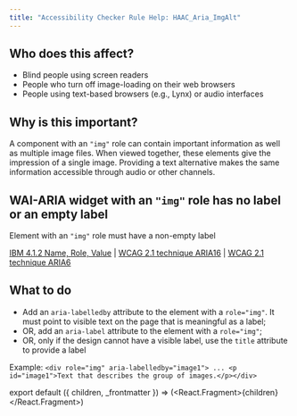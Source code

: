 ```yaml
---
title: "Accessibility Checker Rule Help: HAAC_Aria_ImgAlt"
---
```


<div className="toolHelp">
<Row>
<Column colLg={5} colMd={3} colSm={4} className="toolLeft">

## Who does this affect?

* Blind people using screen readers
* People who turn off image-loading on their web browsers
* People using text-based browsers (e.g., Lynx) or audio interfaces

## Why is this important?

A component with an `"img"` role can contain important information as well as multiple image files. When viewed together, these elements give the impression of a single image. Providing a text alternative makes the same information accessible through audio or other channels.

</Column>
<Column colLg={11} colMd={5} colSm={4} className="toolMain">

<div id="locLevel"></div>

## WAI-ARIA widget with an `"img"` role has no label or an empty label
Element with an `"img"` role must have a non-empty label

[IBM 4.1.2 Name, Role, Value](http://www.ibm.com/able/guidelines/ci162/name_role_value.html) | [WCAG 2.1 technique ARIA16](https://www.w3.org/WAI/WCAG21/Techniques/aria/ARIA16) | [WCAG 2.1 technique ARIA6](https://www.w3.org/WAI/WCAG21/Techniques/aria/ARIA6)

<div id="locSnippet"></div>

## What to do

* Add an `aria-labelledby` attribute to the element with a `role="img"`. It must point to visible text on the page that is meaningful as a label;
* OR, add an `aria-label` attribute to the element with a `role="img"`;
* OR, only if the design cannot have a visible label, use the `title` attribute to provide a label

Example:
```<div role="img" aria-labelledby="image1"> ... <p id="image1">Text that describes the group of images.</p></div>```

</Column>
</Row>
</div>

export default ({ children, _frontmatter }) => (<React.Fragment>{children}</React.Fragment>)
